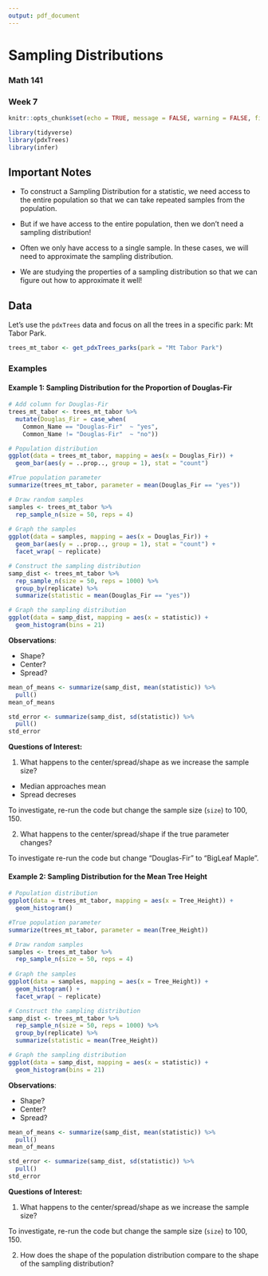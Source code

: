 ```yaml
---
output: pdf_document
---
```

Sampling Distributions
========================================================
### Math 141
### Week 7

```r
knitr::opts_chunk$set(echo = TRUE, message = FALSE, warning = FALSE, fig.align = "center")
```


```r
library(tidyverse)
library(pdxTrees)
library(infer)
```

## Important Notes

* To construct a Sampling Distribution for a statistic, we need access to the entire population so that we can take repeated samples from the population. 

* But if we have access to the entire population, then we don't need a sampling distribution!

* Often we only have access to a single sample.  In these cases, we will need to approximate the sampling distribution. 

* We are studying the properties of a sampling distribution so that we can figure out how to approximate it well!


## Data

Let's use the `pdxTrees` data and focus on all the trees in a specific park: Mt Tabor Park.

```r
trees_mt_tabor <- get_pdxTrees_parks(park = "Mt Tabor Park")
```

### Examples 


#### Example 1: Sampling Distribution for the Proportion of Douglas-Fir


```r
# Add column for Douglas-Fir
trees_mt_tabor <- trees_mt_tabor %>%
  mutate(Douglas_Fir = case_when(
    Common_Name == "Douglas-Fir"  ~ "yes",
    Common_Name != "Douglas-Fir"  ~ "no"))

# Population distribution
ggplot(data = trees_mt_tabor, mapping = aes(x = Douglas_Fir)) +
  geom_bar(aes(y = ..prop.., group = 1), stat = "count") 

#True population parameter
summarize(trees_mt_tabor, parameter = mean(Douglas_Fir == "yes"))
```



```r
# Draw random samples
samples <- trees_mt_tabor %>% 
  rep_sample_n(size = 50, reps = 4)
  
# Graph the samples
ggplot(data = samples, mapping = aes(x = Douglas_Fir)) +
  geom_bar(aes(y = ..prop.., group = 1), stat = "count") +
  facet_wrap( ~ replicate)
```

```r
# Construct the sampling distribution
samp_dist <- trees_mt_tabor %>% 
  rep_sample_n(size = 50, reps = 1000) %>%
  group_by(replicate) %>%
  summarize(statistic = mean(Douglas_Fir == "yes"))

# Graph the sampling distribution
ggplot(data = samp_dist, mapping = aes(x = statistic)) +
  geom_histogram(bins = 21)
```

**Observations**:

* Shape?
* Center?
* Spread?

```r
mean_of_means <- summarize(samp_dist, mean(statistic)) %>%
  pull()
mean_of_means

std_error <- summarize(samp_dist, sd(statistic)) %>%
  pull()
std_error

```

**Questions of Interest:**

1. What happens to the center/spread/shape as we increase the sample size?

+ Median approaches mean
+ Spread decreses


To investigate, re-run the code but change the sample size (`size`) to 100, 150.

2. What happens to the center/spread/shape if the true parameter changes?

To investigate re-run the code but change "Douglas-Fir" to "BigLeaf Maple".

#### Example 2: Sampling Distribution for the Mean Tree Height

```r
# Population distribution
ggplot(data = trees_mt_tabor, mapping = aes(x = Tree_Height)) +
  geom_histogram()

#True population parameter
summarize(trees_mt_tabor, parameter = mean(Tree_Height))
```



```r
# Draw random samples
samples <- trees_mt_tabor %>% 
  rep_sample_n(size = 50, reps = 4)
  
# Graph the samples
ggplot(data = samples, mapping = aes(x = Tree_Height)) +
  geom_histogram() +
  facet_wrap( ~ replicate)
```

```r
# Construct the sampling distribution
samp_dist <- trees_mt_tabor %>% 
  rep_sample_n(size = 50, reps = 1000) %>%
  group_by(replicate) %>%
  summarize(statistic = mean(Tree_Height))

# Graph the sampling distribution
ggplot(data = samp_dist, mapping = aes(x = statistic)) +
  geom_histogram(bins = 21)
```

**Observations**:

* Shape?
* Center?
* Spread?

```r
mean_of_means <- summarize(samp_dist, mean(statistic)) %>%
  pull()
mean_of_means

std_error <- summarize(samp_dist, sd(statistic)) %>%
  pull()
std_error

```


**Questions of Interest:**

1. What happens to the center/spread/shape as we increase the sample size?

To investigate, re-run the code but change the sample size (`size`) to 100, 150.

2. How does the shape of the population distribution compare to the shape of the sampling distribution? 
